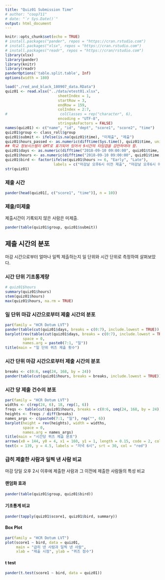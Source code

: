 ```yaml
---
title: "Quiz01 Submission Time"
# author: "coop711"
# date: "`r Sys.Date()`"
output: html_document
---
```


```r
knitr::opts_chunk$set(echo = TRUE)
# install.packages("pander", repos = "https://cran.rstudio.com")
# install.packages("xlsx", repos = "https://cran.rstudio.com")
# install.packages("readr", repos = "https://cran/rstudio.com")
library(xlsx)
library(pander)
library(knitr)
library(readr)
panderOptions('table.split.table', Inf)
options(width = 180)
```

<!--
### Data
-->

```r
load("./red_and_black_180907_data.RData")
quiz01 <- read.xlsx("../data/etest01.xlsx", 
                        sheetIndex = 1, 
                        startRow = 3, 
                        endRow = 159, 
                        colIndex = 2:7, 
#                        colClasses = rep("character", 6), 
                        encoding = "UTF-8",
                        stringsAsFactors = FALSE)
names(quiz01) <- c("name", "id", "dept", "score1", "score2", "time")
quiz01$group <- class_roll$group
quiz01$submit <- ifelse(is.na(quiz01$time), "미제출", "제출")
quiz01$hours_passed <- as.numeric(difftime(Sys.time(), quiz01$time, units = 'days'))
## 학교 정보시스템이 GMT로 표기되어 있어서 9시간의 타임갭을 감안하여야 함.
quiz01$days <- as.numeric(difftime("2018-09-10 09:00:00", quiz01$time, units = 'days'))
quiz01$hours <- as.numeric(difftime("2018-09-10 09:00:00", quiz01$time, units = 'hours'))
quiz01$bird <- factor(ifelse(quiz01$hours >= 6, "Early", "Late"), 
                      labels = c("마감날 오후6시 이전 제출", "마감날 오후6시 이후 제출"))
str(quiz01)
```
### 제출 시간

```r
pander(head(quiz01[, c("score1", "time")], n = 10))
```

### 제출/미제출

제출시간이 기록되지 않은 사람은 미제출.

```r
pander(table(quiz01$group, quiz01$submit))
```

## 제출 시간의 분포

마감 시간으로부터 얼마나 일찍 제출하는지 일 단위와 시간 단위로 측정하여 살펴보았다. 

### 시간 단위 기초통계량

```r
# quiz01$hours
summary(quiz01$hours)
stem(quiz01$hours)
max(quiz01$hours, na.rm = TRUE)
```

### 일 단위 마감 시간으로부터 제출 시간의 분포

```r
par(family = "HCR Dotum LVT")
pander(table(cut(quiz01$days, breaks = c(0:7), include.lowest = TRUE)), caption = "일 단위")
barplot(rev(table(cut(quiz01$days, breaks = c(0:7), include.lowest = TRUE))), 
        space = 0,
        names.arg = paste0(7:1, "일"))
title(main = "일 단위 퀴즈 제출 횟수")
```

### 시간 단위 마감 시간으로부터 제출 시간의 분포

```r
breaks <- c(0:6, seq(24, 168, by = 24))
pander(table(cut(quiz01$hours, breaks = breaks, include.lowest = TRUE)), caption = "시간 단위")
```

### 시간 당 제출 건수의 분포

```r
par(family = "HCR Dotum LVT")
widths <- c(rep(24, 6), 18, rep(1, 6))
freqs <- table(cut(quiz01$hours, breaks = c(0:6, seq(24, 168, by = 24)), include.lowest = TRUE))
heights <- freqs / diff(breaks)
names_args <- c(paste0(7:1, "일"), rep("", 6))
barplot(height = rev(heights), width = widths, 
        space = 0,
        names.arg = names_args)
title(main = "시간당 퀴즈 제출 분포")
arrows(x0 = 144, y0 = 4, x1 = 160, y1 = 1, length = 0.15, code = 2, col = "red", lwd = 1.5)
text(x = 139, y = 4.5, labels = "저녁 6시", srt = 30, col = "red")
```

### 급히 제출한 사람과 일찍 낸 사람 비교

마감 당일 오후 2시 이후에 제출한 사람과 그 이전에 제출한 사람들의 특성 비교

#### 랜덤화 효과

```r
pander(table(quiz01$group, quiz01$bird))
```

#### 기초통계 비교

```r
pander(tapply(quiz01$score1, quiz01$bird, summary))
```

#### Box Plot

```r
par(family = "HCR Dotum LVT")
plot(score1 ~ bird, data = quiz01, 
     main = "급히 낸 사람과 일찍 낸 사람", 
     xlab = "제출 시점", ylab = "퀴즈 점수")
```

#### t test

```r
pander(t.test(score1 ~ bird, data = quiz01))
```
